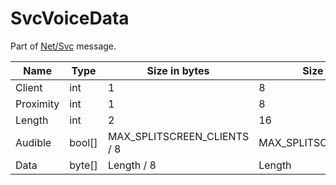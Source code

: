 # SvcVoiceData

Part of [Net/Svc](../netsvc) message.

<!-- @dem-gen-begin:SvcVoiceData -->
| Name | Type | Size in bytes | Size in bits | Value |
| --- | --- | --- | --- | --- |
| Client | int | 1 | 8 | - |
| Proximity | int | 1 | 8 | - |
| Length | int | 2 | 16 | - |
| Audible | bool[] | MAX_SPLITSCREEN_CLIENTS / 8 | MAX_SPLITSCREEN_CLIENTS | - |
| Data | byte[] | Length / 8 | Length | - |

<!-- @dem-gen-end:SvcVoiceData -->
